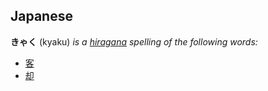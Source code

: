 ==Japanese==
'''きゃく''' (kyaku) ''is a [[hiragana]] spelling of the following words:''
* [[客]]
* [[却]]